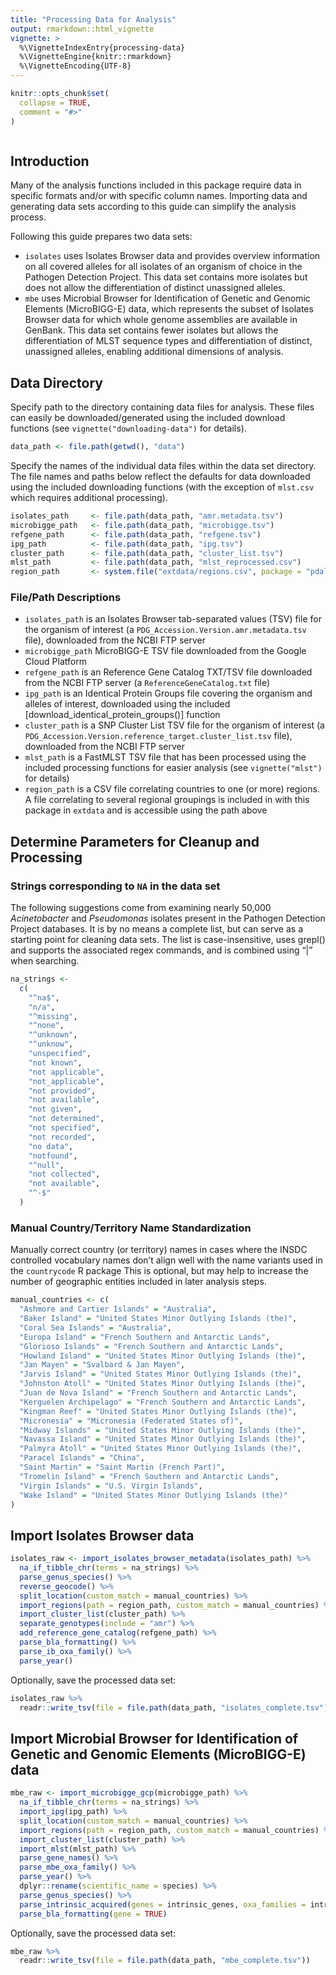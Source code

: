 ```yaml
---
title: "Processing Data for Analysis"
output: rmarkdown::html_vignette
vignette: >
  %\VignetteIndexEntry{processing-data}
  %\VignetteEngine{knitr::rmarkdown}
  %\VignetteEncoding{UTF-8}
---
```


```r
knitr::opts_chunk$set(
  collapse = TRUE,
  comment = "#>"
)
```

```r
```
## Introduction 
Many of the analysis functions included in this package require data in specific
formats and/or with specific column names. Importing data and generating
data sets according to this guide can simplify the analysis process.

Following this guide prepares two data sets:

* `isolates` uses Isolates Browser data and provides overview information on all covered alleles for all isolates of an organism of choice in the Pathogen Detection Project. This data set contains more isolates but does not allow the differentiation of distinct unassigned alleles.
* `mbe` uses Microbial Browser for Identification of Genetic and Genomic Elements (MicroBIGG-E) data, which represents the subset of Isolates Browser data for which whole genome assemblies are available in GenBank. This data set contains fewer isolates but allows the differentiation of MLST sequence types and differentiation of distinct, unassigned alleles, enabling additional dimensions of analysis.

## Data Directory
Specify path to the directory containing data files for analysis. These files
can easily be downloaded/generated using the included download functions (see
`vignette("downloading-data")` for details).

```r
data_path <- file.path(getwd(), "data")
```

Specify the names of the individual data files within the data set directory.
The file names and paths  below reflect the defaults for data downloaded using
the included downloading functions (with the exception of `mlst.csv` which
requires additional processing).

```r
isolates_path     <- file.path(data_path, "amr.metadata.tsv")
microbigge_path   <- file.path(data_path, "microbigge.tsv")
refgene_path      <- file.path(data_path, "refgene.tsv")
ipg_path          <- file.path(data_path, "ipg.tsv")
cluster_path      <- file.path(data_path, "cluster_list.tsv")
mlst_path         <- file.path(data_path, "mlst_reprocessed.csv")
region_path       <- system.file("extdata/regions.csv", package = "pdallele")
```

### File/Path Descriptions
* `isolates_path` is an Isolates Browser tab-separated values (TSV) file for the organism of interest (a `PDG_Accession.Version.amr.metadata.tsv` file), downloaded from the NCBI FTP server 
* `microbigge_path` MicroBIGG-E TSV file downloaded from the Google Cloud Platform
* `refgene_path` is an Reference Gene Catalog TXT/TSV file downloaded from the NCBI FTP server (a `ReferenceGeneCatalog.txt` file)
* `ipg_path` is an Identical Protein Groups file covering the organism and alleles of interest, downloaded using the included [download_identical_protein_groups()] function
* `cluster_path` is a SNP Cluster List TSV file for the organism of interest (a `PDG_Accession.Version.reference_target.cluster_list.tsv` file), downloaded from the NCBI FTP server
* `mlst_path` is a FastMLST TSV file that has been processed using the included processing functions for easier analysis (see `vignette("mlst")` for details)
* `region_path` is a CSV file correlating countries to one (or more) regions. A file correlating to several regional groupings is included in with this package in `extdata` and is accessible using the path above

## Determine Parameters for Cleanup and Processing
### Strings corresponding to `NA` in the data set
The following suggestions come from examining nearly 50,000 *Acinetobacter*
and *Pseudomonas* isolates present in the Pathogen Detection Project databases.
It is by no means a complete list, but can serve as a starting point for
cleaning data sets. The list is case-insensitive, uses grepl() and supports the
associated regex commands, and is combined using "|" when searching.

```r
na_strings <-
  c(
    "^na$",
    "n/a",
    "^missing",
    "^none",
    "^unknown",
    "^unknow",
    "unspecified",
    "not known",
    "not applicable",
    "not_applicable",
    "not provided",
    "not available",
    "not given",
    "not determined",
    "not specified",
    "not recorded",
    "no data",
    "notfound",
    "^null",
    "not collected",
    "not available",
    "^-$"
  )
```

### Manual Country/Territory Name Standardization
Manually correct country (or territory) names in cases where the INSDC
controlled vocabulary names don't align well with the name variants used in the
`countrycode` R package This is optional, but may help to increase the number of
geographic entities included in later analysis steps.

```r
manual_countries <- c(
  "Ashmore and Cartier Islands" = "Australia",
  "Baker Island" = "United States Minor Outlying Islands (the)",
  "Coral Sea Islands" = "Australia",
  "Europa Island" = "French Southern and Antarctic Lands",
  "Glorioso Islands" = "French Southern and Antarctic Lands",
  "Howland Island" = "United States Minor Outlying Islands (the)",
  "Jan Mayen" = "Svalbard & Jan Mayen",
  "Jarvis Island" = "United States Minor Outlying Islands (the)",
  "Johnston Atoll" = "United States Minor Outlying Islands (the)",
  "Juan de Nova Island" = "French Southern and Antarctic Lands",
  "Kerguelen Archipelago" = "French Southern and Antarctic Lands",
  "Kingman Reef" = "United States Minor Outlying Islands (the)",
  "Micronesia" = "Micronesia (Federated States of)",
  "Midway Islands" = "United States Minor Outlying Islands (the)",
  "Navassa Island" = "United States Minor Outlying Islands (the)",
  "Palmyra Atoll" = "United States Minor Outlying Islands (the)",
  "Paracel Islands" = "China",
  "Saint Martin" = "Saint Martin (French Part)",
  "Tromelin Island" = "French Southern and Antarctic Lands",
  "Virgin Islands" = "U.S. Virgin Islands",
  "Wake Island" = "United States Minor Outlying Islands (the)"
)
```


## Import Isolates Browser data
```r
isolates_raw <- import_isolates_browser_metadata(isolates_path) %>%
  na_if_tibble_chr(terms = na_strings) %>%
  parse_genus_species() %>%
  reverse_geocode() %>%
  split_location(custom_match = manual_countries) %>%
  import_regions(path = region_path, custom_match = manual_countries) %>%
  import_cluster_list(cluster_path) %>%
  separate_genotypes(include = "amr") %>%
  add_reference_gene_catalog(refgene_path) %>%
  parse_bla_formatting() %>%
  parse_ib_oxa_family() %>%
  parse_year()
```

Optionally, save the processed data set:
```r
isolates_raw %>%
  readr::write_tsv(file = file.path(data_path, "isolates_complete.tsv"))
```

## Import Microbial Browser for Identification of Genetic and Genomic Elements (MicroBIGG-E) data
```r
mbe_raw <- import_microbigge_gcp(microbigge_path) %>%
  na_if_tibble_chr(terms = na_strings) %>%
  import_ipg(ipg_path) %>%
  split_location(custom_match = manual_countries) %>%
  import_regions(path = region_path, custom_match = manual_countries) %>%
  import_cluster_list(cluster_path) %>%
  import_mlst(mlst_path) %>%
  parse_gene_names() %>%
  parse_mbe_oxa_family() %>%
  parse_year() %>%
  dplyr::rename(scientific_name = species) %>%
  parse_genus_species() %>%
  parse_intrinsic_acquired(genes = intrinsic_genes, oxa_families = intrinsic_oxa_families) %>%
  parse_bla_formatting(gene = TRUE)
```

Optionally, save the processed data set:

```r
mbe_raw %>%
  readr::write_tsv(file = file.path(data_path, "mbe_complete.tsv"))
```
